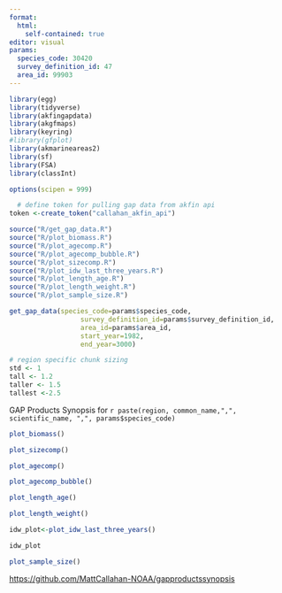 ```yaml
---
format: 
  html:
    self-contained: true
editor: visual
params: 
  species_code: 30420
  survey_definition_id: 47
  area_id: 99903
---
```


```r
library(egg)
library(tidyverse)
library(akfingapdata)
library(akgfmaps)
library(keyring)
#library(gfplot)
library(akmarineareas2)
library(sf)
library(FSA)
library(classInt)

options(scipen = 999)

  # define token for pulling gap data from akfin api
token <-create_token("callahan_akfin_api")

source("R/get_gap_data.R")
source("R/plot_biomass.R")
source("R/plot_agecomp.R")
source("R/plot_agecomp_bubble.R")
source("R/plot_sizecomp.R")
source("R/plot_idw_last_three_years.R")
source("R/plot_length_age.R")
source("R/plot_length_weight.R")
source("R/plot_sample_size.R")

get_gap_data(species_code=params$species_code, 
                  survey_definition_id=params$survey_definition_id, 
                  area_id=params$area_id,
                  start_year=1982,
                  end_year=3000)

# region specific chunk sizing
std <- 1
tall <- 1.2
taller <- 1.5
tallest <-2.5

```

GAP Products Synopsis for `r paste(region, common_name,",", scientific_name, ",", params$species_code)`

```r
plot_biomass()
```

```r
plot_sizecomp()
```

```r
plot_agecomp()
```

```r
plot_agecomp_bubble()
```

```r
plot_length_age()
```

```r
plot_length_weight()
```

```r
idw_plot<-plot_idw_last_three_years()
```

```r
idw_plot
```

```r
plot_sample_size()
```

<https://github.com/MattCallahan-NOAA/gapproductssynopsis>

